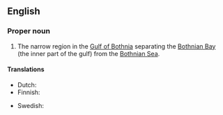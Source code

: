 {{also|kvarken}}

==English==
{{wikipedia}}

===Proper noun===
{{en-proper noun}}

# The narrow region in the [[Gulf of Bothnia]] separating the [[Bothnian Bay]] (the inner part of the gulf) from the [[Bothnian Sea]].

====Translations====
{{trans-top|narrow region}}
* Dutch: {{t|nl|Kvarkenarchipel}}
* Finnish: {{t+|fi|Merenkurkku}}
{{trans-mid}}
* Swedish: {{t|sv|Kvarken}}
{{trans-bottom}}